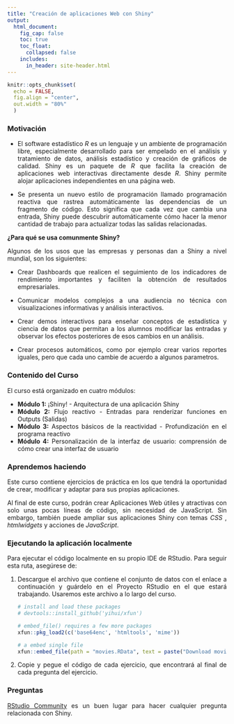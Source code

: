 ```yaml
---
title: "Creación de aplicaciones Web con Shiny"
output:
  html_document:
    fig_cap: false
    toc: true
    toc_float:
      collapsed: false
    includes:
      in_header: site-header.html
---
```





```r
knitr::opts_chunk$set(
  echo = FALSE, 
  fig.align = "center",
  out.width = "80%"
  )
```

<div style="text-align: justify">

### Motivación

* El software estadístico *R* es un lenguaje y un ambiente de programación libre, especialmente
desarrollado para ser empelado en el análisis y tratamiento de datos, análisis
estadístico y creación de gráficos de calidad. Shiny es un paquete de *R* que facilita la creación de aplicaciones web interactivas directamente desde *R*. Shiny permite alojar aplicaciones independientes en una página web.

* Se presenta un nuevo estilo de programación llamado programación reactiva que rastrea automáticamente las dependencias de un fragmento de código. Esto significa que cada vez que cambia una entrada, Shiny puede descubrir automáticamente cómo hacer la menor cantidad de trabajo para actualizar todas las salidas relacionadas.

**¿Para qué se usa comunmente Shiny?**

Algunos de los usos que las empresas y personas dan a Shiny a nivel mundial, son los siguientes:

- Crear Dashboards que realicen el seguimiento de los indicadores de rendimiento importantes y faciliten la obtención de resultados empresariales.

- Comunicar modelos complejos a una audiencia no técnica con visualizaciones informativas y análisis interactivos.

- Crear demos interactivos para enseñar conceptos de estadística y ciencia de datos que permitan a los alumnos modificar las entradas y observar los efectos posteriores de esos cambios en un análisis.

- Crear procesos automáticos, como por ejemplo crear varios reportes iguales, pero que cada uno cambie de acuerdo a algunos parametros.

### Contenido del Curso

El curso está organizado en cuatro módulos:

- **Módulo 1:** ¡Shiny! - Arquitectura de una aplicación Shiny
- **Módulo 2:** Flujo reactivo - Entradas para renderizar funciones en Outputs (Salidas)
- **Módulo 3:** Aspectos básicos de la reactividad - Profundización en el programa reactivo
- **Módulo 4:** Personalización de la interfaz de usuario: comprensión de cómo crear una interfaz de usuario


### Aprendemos haciendo

Este curso contiene ejercicios de práctica en los que tendrá la oportunidad de crear, modificar y adaptar para sus propias aplicaciones.

Al final de este curso, podrán crear Aplicaciones Web útiles y atractivas con solo unas pocas líneas de código, sin necesidad de JavaScript. Sin embargo, también puede ampliar sus aplicaciones Shiny con temas *CSS* , *htmlwidgets* y acciones de *JavaScript*.


### Ejecutando la aplicación localmente

Para ejecutar el código localmente en su propio IDE de RStudio. Para seguir esta ruta, asegúrese de:

1. Descargue el archivo que contiene el conjunto de datos con el enlace a continuación y guárdelo en el Proyecto RStudio en el que estará trabajando. Usaremos este archivo a lo largo del curso.

    ```r

    # install and load these packages
    # devtools::install_github('yihui/xfun')

    # embed_file() requires a few more packages
    xfun::pkg_load2(c('base64enc', 'htmltools', 'mime'))
    ```

    ```r
    # a embed single file
    xfun::embed_file(path = "movies.RData", text = paste("Download movies.RData") )        
    ```


2. Copie y pegue el código de cada ejercicio, que encontrará al final de cada pregunta del ejercicio. 


### Preguntas


[RStudio Community](https://community.rstudio.com/c/shiny/8) es un buen lugar para hacer cualquier pregunta relacionada con Shiny.


</div>